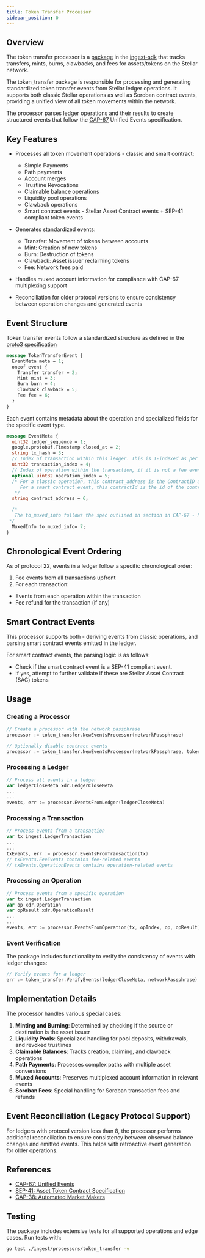```yaml
---
title: Token Transfer Processor
sidebar_position: 0
---
```


## Overview

The token transfer processor is a [package](https://github.com/stellar/go/tree/ttp-v1.0.0/ingest/processors/token_transfer) in the [ingest-sdk](../ingest-sdk/README.mdx) that tracks transfers, mints, burns, clawbacks, and fees for assets/tokens on the Stellar network.

The token_transfer package is responsible for processing and generating standardized token transfer events from Stellar ledger operations. It supports both classic Stellar operations as well as Soroban contract events, providing a unified view of all token movements within the network.

The processor parses ledger operations and their results to create structured events that follow the [CAP-67](https://github.com/stellar/stellar-protocol/blob/master/core/cap-0067.md) Unified Events specification.

## Key Features

- Processes all token movement operations - classic and smart contract:

  - Simple Payments
  - Path payments
  - Account merges
  - Trustline Revocations
  - Claimable balance operations
  - Liquidity pool operations
  - Clawback operations
  - Smart contract events - Stellar Asset Contract events + SEP-41 compliant token events

- Generates standardized events:

  - Transfer: Movement of tokens between accounts
  - Mint: Creation of new tokens
  - Burn: Destruction of tokens
  - Clawback: Asset issuer reclaiming tokens
  - Fee: Network fees paid

- Handles muxed account information for compliance with CAP-67 multiplexing support

- Reconciliation for older protocol versions to ensure consistency between operation changes and generated events

## Event Structure

Token transfer events follow a standardized structure as defined in the [proto3 specification](https://github.com/stellar/go/blob/ttp-v1.0.0/protos/ingest/processors/token_transfer/token_transfer_event.proto)

```proto
message TokenTransferEvent {
  EventMeta meta = 1;
  oneof event {
    Transfer transfer = 2;
    Mint mint = 3;
    Burn burn = 4;
    Clawback clawback = 5;
    Fee fee = 6;
  }
}
```

Each event contains metadata about the operation and specialized fields for the specific event type.

```proto
message EventMeta {
  uint32 ledger_sequence = 1;
  google.protobuf.Timestamp closed_at = 2;
  string tx_hash = 3;
  // Index of transaction within this ledger. This is 1-indexed as per SEP-35
  uint32 transaction_index = 4;
  // Index of operation within the transaction, if it is not a fee event. This is 1-indexed as per SEP-35
  optional uint32 operation_index = 5;
  /* For a classic operation, this contract_address is the ContractID as derived from asset
     For a smart contract event, this contractId is the id of the contract emiting the core event
   */
  string contract_address = 6;

  /*
   The to_muxed_info follows the spec outlined in section in CAP-67 - https://stellar.org/protocol/cap-67#multiplexing-support
 */
  MuxedInfo to_muxed_info= 7;
}
```

## Chronological Event Ordering

As of protocol 22, events in a ledger follow a specific chronological order:

1. Fee events from all transactions upfront
2. For each transaction:

- Events from each operation within the transaction
- Fee refund for the transaction (if any)

## Smart Contract Events

This processor supports both - deriving events from classic operations, and parsing smart contract events emitted in the ledger.

For smart contract events, the parsing logic is as follows:

- Check if the smart contract event is a SEP-41 compliant event.
- If yes, attempt to further validate if these are Stellar Asset Contract (SAC) tokens

## Usage

### Creating a Processor

<CodeExample>

`````go
// Create a processor with the network passphrase
processor := token_transfer.NewEventsProcessor(networkPassphrase)

// Optionally disable contract events
processor := token_transfer.NewEventsProcessor(networkPassphrase, token_transfer.DisableContractEvents) ````
`````

</CodeExample>

### Processing a Ledger

<CodeExample>

```go
// Process all events in a ledger
var ledgerCloseMeta xdr.LedgerCloseMeta
...
...
events, err := processor.EventsFromLedger(ledgerCloseMeta)
```

</CodeExample>

### Processing a Transaction

<CodeExample>

```go
// Process events from a transaction
var tx ingest.LedgerTransaction
...
...
txEvents, err := processor.EventsFromTransaction(tx)
// txEvents.FeeEvents contains fee-related events
// txEvents.OperationEvents contains operation-related events
```

</CodeExample>

### Processing an Operation

<CodeExample>

```go
// Process events from a specific operation
var tx ingest.LedgerTransaction
var op xdr.Operation
var opResult xdr.OperationResult
...
...
events, err := processor.EventsFromOperation(tx, opIndex, op, opResult)
```

</CodeExample>

### Event Verification

The package includes functionality to verify the consistency of events with ledger changes:

<CodeExample>

```go
// Verify events for a ledger
err := token_transfer.VerifyEvents(ledgerCloseMeta, networkPassphrase)
```

</CodeExample>

## Implementation Details

The processor handles various special cases:

1. **Minting and Burning**: Determined by checking if the source or destination is the asset issuer
2. **Liquidity Pools**: Specialized handling for pool deposits, withdrawals, and revoked trustlines
3. **Claimable Balances**: Tracks creation, claiming, and clawback operations
4. **Path Payments**: Processes complex paths with multiple asset conversions
5. **Muxed Accounts**: Preserves multiplexed account information in relevant events
6. **Soroban Fees**: Special handling for Soroban transaction fees and refunds

## Event Reconciliation (Legacy Protocol Support)

For ledgers with protocol version less than 8, the processor performs additional reconciliation to ensure consistency between observed balance changes and emitted events. This helps with retroactive event generation for older operations.

## References

- [CAP-67: Unified Events](https://github.com/stellar/stellar-protocol/blob/master/core/cap-0067.md)
- [SEP-41: Asset Token Contract Specification](https://github.com/stellar/stellar-protocol/blob/master/ecosystem/sep-0041.md)
- [CAP-38: Automated Market Makers](https://github.com/stellar/stellar-protocol/blob/master/core/cap-0038.md)

## Testing

The package includes extensive tests for all supported operations and edge cases. Run tests with:

```bash
go test ./ingest/processors/token_transfer -v
```
